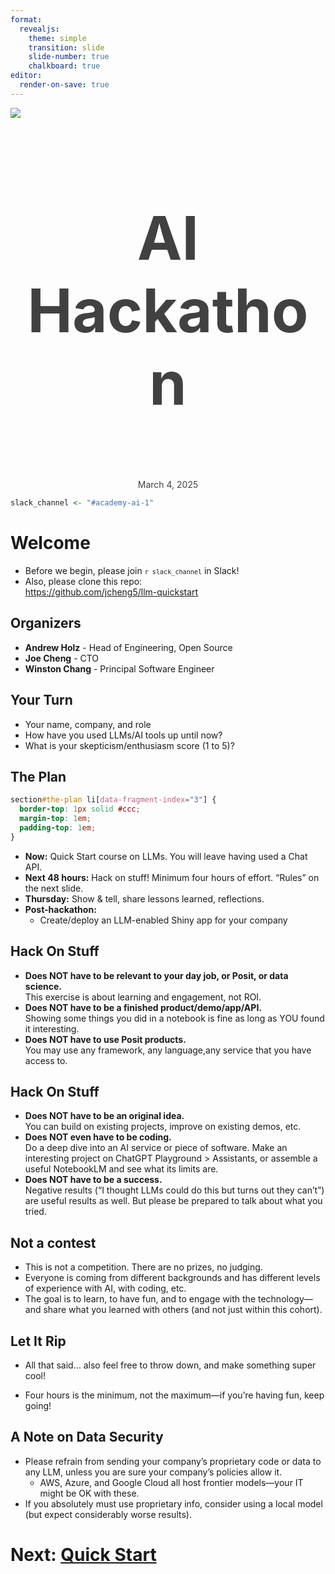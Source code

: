 ```yaml
---
format:
  revealjs:
    theme: simple
    transition: slide
    slide-number: true
    chalkboard: true
editor:
  render-on-save: true
---
```


![](logo-academy.png)

### AI Hackathon {style="text-align: center; font-size: 72pt; color: #414142;"}

::: {style="text-align: center; color: #414142;"}
March 4, 2025
:::

```r
slack_channel <- "#academy-ai-1"
```

# Welcome

- Before we begin, please join <code>`r slack_channel`</code> in Slack!
- Also, please clone this repo:\
  [https://github.com/jcheng5/llm-quickstart](https://github.com/jcheng5/llm-quickstart)

## Organizers

- **Andrew Holz** - Head of Engineering, Open Source
- **Joe Cheng** - CTO
- **Winston Chang** - Principal Software Engineer

## Your Turn

- Your name, company, and role
- How have you used LLMs/AI tools up until now?
- What is your skepticism/enthusiasm score (1 to 5)?

## The Plan

```css
section#the-plan li[data-fragment-index="3"] {
  border-top: 1px solid #ccc;
  margin-top: 1em;
  padding-top: 1em;
}
```

::: {.incremental}
- **Now:** Quick Start course on LLMs. You will leave having used a Chat API.
- **Next 48 hours:** Hack on stuff! Minimum four hours of effort. "Rules" on the next slide.
- **Thursday:** Show & tell, share lessons learned, reflections.
- **Post-hackathon:**
  - Create/deploy an LLM-enabled Shiny app for your company
:::

## Hack On Stuff

- **Does NOT have to be relevant to your day job, or Posit, or data science.**\
  This exercise is about learning and engagement, not ROI.
- **Does NOT have to be a finished product/demo/app/API.**\
  Showing some things you did in a notebook is fine as long as YOU found it interesting.
- **Does NOT have to use Posit products.**\
  You may use any framework, any language,any service that you have access to.

## Hack On Stuff

- **Does NOT have to be an original idea.**\
  You can build on existing projects, improve on existing demos, etc.
- **Does NOT even have to be coding.**\
  Do a deep dive into an AI service or piece of software. Make an interesting project on ChatGPT Playground > Assistants, or assemble a useful NotebookLM and see what its limits are.
- **Does NOT have to be a success.**\
  Negative results (“I thought LLMs could do this but turns out they can’t”) are useful results as well. But please be prepared to talk about what you tried.

## Not a contest

- This is not a competition. There are no prizes, no judging.
- Everyone is coming from different backgrounds and has different levels of experience with AI, with coding, etc.
- The goal is to learn, to have fun, and to engage with the technology---and share what you learned with others (and not just within this cohort).

## Let It Rip

* All that said... also feel free to throw down, and make something super cool!

::: {.incremental}

* Four hours is the minimum, not the maximum---if you're having fun, keep going!

:::

## A Note on Data Security

- Please refrain from sending your company's proprietary code or data to any LLM, unless you are sure your company's policies allow it.
  - AWS, Azure, and Google Cloud all host frontier models—your IT might be OK with these.
- If you absolutely must use proprietary info, consider using a local model (but expect considerably worse results).

# Next: [Quick Start](quickstart.qmd)